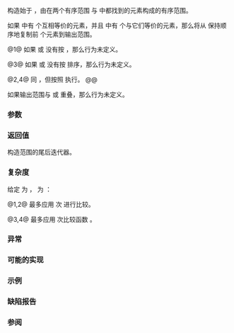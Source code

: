 {{cpp/title|set_intersection}}
{{cpp/algorithm/navbar}}
{{dcl begin}}
{{dcl header|algorithm}}
{{dcla|num=1|notes={{mark constexpr since c++20}}|
template&lt; class InputIt1, class InputIt2, class OutputIt &gt;
OutputIt set_intersection( InputIt1 first1, InputIt1 last1,
                           InputIt2 first2, InputIt2 last2,
                           OutputIt d_first );
}}
{{dcl|num=2|since=c++17|
template&lt; class ExecutionPolicy,
          class ForwardIt1, class ForwardIt2, class ForwardIt3 &gt;
ForwardIt3 set_intersection( ExecutionPolicy&amp;&amp; policy,
                             ForwardIt1 first1, ForwardIt1 last1,
                             ForwardIt2 first2, ForwardIt2 last2,
                             ForwardIt3 d_first );
}}
{{dcla|num=3|notes={{mark constexpr since c++20}}|
template&lt; class InputIt1, class InputIt2,
          class OutputIt, class Compare &gt;
OutputIt set_intersection( InputIt1 first1, InputIt1 last1,
                           InputIt2 first2, InputIt2 last2,
                           OutputIt d_first, Compare comp );
}}
{{dcl|num=4|since=c++17|
template&lt; class ExecutionPolicy,
          class ForwardIt1, class ForwardIt2,
          class ForwardIt3, class Compare &gt;
ForwardIt3 set_intersection( ExecutionPolicy&amp;&amp; policy,
                             ForwardIt1 first1, ForwardIt1 last1,
                             ForwardIt2 first2, ForwardIt2 last2,
                             ForwardIt3 d_first, Compare comp );
}}
{{dcl end}}

构造始于 {{c|d_first}}，由在两个有序范围 {{range|first1|last1}} 与 {{range|first2|last2}} 中都找到的元素构成的有序范围。

如果 {{range|first1|last1}} 中有 {{c|m}} 个互相等价的元素，并且 {{range|first2|last2}} 中有 {{c|n}} 个与它们等价的元素，那么将从 {{range|first1|last1}} 保持顺序地复制前 {{c|std::min(m, n)}} 个元素到输出范围。

@1@ 如果 {{range|first1|last1}} 或 {{range|first2|last2}} 没有按 {{rev inl|until=c++20|{{c/core|operator&lt;}}}}{{rev inl|since=c++20|{{c|std::less{}&lt;!----&gt;}}}} {{rlp|/#要求|排序}}，那么行为未定义。

@3@ 如果 {{range|first1|last1}} 或 {{range|first2|last2}} 没有按 {{c|comp}} 排序，那么行为未定义。

@2,4@ 同 {{v|1,3}}，但按照 {{c|policy}} 执行。
@@ {{cpp/algorithm/parallel overload precondition|plural=yes}}

如果输出范围与 {{range|first1|last1}} 或 {{range|first2|last2}} 重叠，那么行为未定义。

===参数===
{{par begin}}
{{par range|first1|last1|3=要检验的|range=第一个有序}}
{{par range|first2|last2|3=要检验的|range=第二个有序}}
{{par|d_first|输出范围的起始}}
{{par exec pol}}
{{par cmp ord|comp|p1=InputIt1|p2=InputIt2}} 
{{par hreq}}
{{par req named|InputIt1, InputIt2|InputIterator}}
{{par req named|OutputIt|OutputIterator}}
{{par req named|ForwardIt1, ForwardIt2, ForwardIt3|ForwardIterator}}
{{par req named|Compare|Compare}}
{{par end}}

===返回值===
构造范围的尾后迭代器。

===复杂度===
给定 {{mathjax-or|\(\scriptsize N_1\)|N{{su|b=1}}}} 为 {{c|std::distance(first1, last1)}}，{{mathjax-or|\(\scriptsize N_2\)|N{{su|b=2}}}} 为 {{c|std::distance(first2, last2)}}：

@1,2@ 最多应用 {{mathjax-or|\(\scriptsize 2 \cdot (N_1+N_2)-1\)|2⋅(N{{su|b=1}}+N{{su|b=2}})-1}} 次 {{rev inl|until=c++20|{{c/core|operator&lt;}}}}{{rev inl|since=c++20|{{c|std::less{}&lt;!----&gt;}}}} 进行比较。

@3,4@ 最多应用 {{mathjax-or|\(\scriptsize 2 \cdot (N_1+N_2)-1\)|2⋅(N{{su|b=1}}+N{{su|b=2}})-1}} 次比较函数 {{c|comp}}。

===异常===
{{cpp/algorithm/parallel exceptions reporting behavior|singular=no}}

===可能的实现===
{{eq impl
|title1=set_intersection (1)|ver1=1|1=
template&lt;class InputIt1, class InputIt2, class OutputIt&gt;
OutputIt set_intersection(InputIt1 first1, InputIt1 last1,
                          InputIt2 first2, InputIt2 last2, OutputIt d_first)
{
    while (first1 != last1 &amp;&amp; first2 != last2)
    {
        if (*first1 &lt; *first2)
            ++first1;
        else
        {
            if (!(*first2 &lt; *first1))
                *d_first++ = *first1++; // *first1 和 *first2 等价。
            ++first2;
        }
    }
    return d_first;
}
|title2=set_intersection (3)|ver2=3|2=
template&lt;class InputIt1, class InputIt2, class OutputIt, class Compare&gt;
OutputIt set_intersection(InputIt1 first1, InputIt1 last1,
                          InputIt2 first2, InputIt2 last2, OutputIt d_first, Compare comp)
{
    while (first1 != last1 &amp;&amp; first2 != last2)
    {
        if (comp(*first1, *first2))
            ++first1;
        else
        {
            if (!comp(*first2, *first1))
                *d_first++ = *first1++; // *first1 和 *first2 等价。
            ++first2;
        }
    }
    return d_first;
}
}}


===示例===
{{example
|code=
#include &lt;algorithm&gt;
#include &lt;iostream&gt;
#include &lt;iterator&gt;
#include &lt;vector&gt;

int main()
{
    std::vector&lt;int&gt; v1{7, 2, 3, 4, 5, 6, 7, 8};
    std::vector&lt;int&gt; v2{5, 7, 9, 7};
    std::sort(v1.begin(), v1.end());
    std::sort(v2.begin(), v2.end());
    
    std::vector&lt;int&gt; v_intersection;
    std::set_intersection(v1.begin(), v1.end(), v2.begin(), v2.end(),
                          std::back_inserter(v_intersection));
    
    for (int n : v_intersection)
        std::cout &lt;&lt; n &lt;&lt; ' ';
    std::cout &lt;&lt; '\n';
}
|output=
5 7 7
}}

===缺陷报告===
{{dr list begin}}
{{dr list item|wg=lwg|dr=291|std=C++98|before=未指定如何处理输入范围中等价的值|after=已指定处理方法}}
{{dr list end}}

===参阅===
{{dsc begin}}
{{dsc inc|cpp/algorithm/dsc set_union}}
{{dsc inc|cpp/algorithm/ranges/dsc set_intersection}}
{{dsc end}}

{{langlinks|de|en|es|fr|it|ja|pt|ru}}